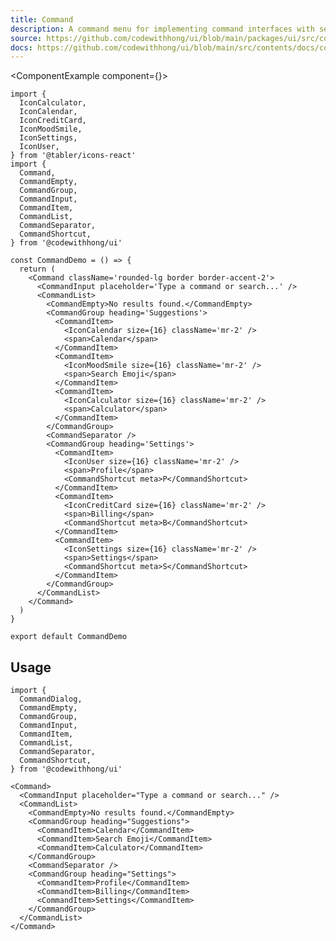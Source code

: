 ```yaml
---
title: Command
description: A command menu for implementing command interfaces with search input, command list, grouping, shortcuts, and separators.
source: https://github.com/codewithhong/ui/blob/main/packages/ui/src/command.tsx
docs: https://github.com/codewithhong/ui/blob/main/src/contents/docs/components/command.mdx
---
```


<ComponentExample component={<CommandDemo />}>
  ```tsx
  import {
    IconCalculator,
    IconCalendar,
    IconCreditCard,
    IconMoodSmile,
    IconSettings,
    IconUser,
  } from '@tabler/icons-react'
  import {
    Command,
    CommandEmpty,
    CommandGroup,
    CommandInput,
    CommandItem,
    CommandList,
    CommandSeparator,
    CommandShortcut,
  } from '@codewithhong/ui'

  const CommandDemo = () => {
    return (
      <Command className='rounded-lg border border-accent-2'>
        <CommandInput placeholder='Type a command or search...' />
        <CommandList>
          <CommandEmpty>No results found.</CommandEmpty>
          <CommandGroup heading='Suggestions'>
            <CommandItem>
              <IconCalendar size={16} className='mr-2' />
              <span>Calendar</span>
            </CommandItem>
            <CommandItem>
              <IconMoodSmile size={16} className='mr-2' />
              <span>Search Emoji</span>
            </CommandItem>
            <CommandItem>
              <IconCalculator size={16} className='mr-2' />
              <span>Calculator</span>
            </CommandItem>
          </CommandGroup>
          <CommandSeparator />
          <CommandGroup heading='Settings'>
            <CommandItem>
              <IconUser size={16} className='mr-2' />
              <span>Profile</span>
              <CommandShortcut meta>P</CommandShortcut>
            </CommandItem>
            <CommandItem>
              <IconCreditCard size={16} className='mr-2' />
              <span>Billing</span>
              <CommandShortcut meta>B</CommandShortcut>
            </CommandItem>
            <CommandItem>
              <IconSettings size={16} className='mr-2' />
              <span>Settings</span>
              <CommandShortcut meta>S</CommandShortcut>
            </CommandItem>
          </CommandGroup>
        </CommandList>
      </Command>
    )
  }

  export default CommandDemo
  ```
</ComponentExample>

## Usage

```tsx
import {
  CommandDialog,
  CommandEmpty,
  CommandGroup,
  CommandInput,
  CommandItem,
  CommandList,
  CommandSeparator,
  CommandShortcut,
} from '@codewithhong/ui'
```

```tsx
<Command>
  <CommandInput placeholder="Type a command or search..." />
  <CommandList>
    <CommandEmpty>No results found.</CommandEmpty>
    <CommandGroup heading="Suggestions">
      <CommandItem>Calendar</CommandItem>
      <CommandItem>Search Emoji</CommandItem>
      <CommandItem>Calculator</CommandItem>
    </CommandGroup>
    <CommandSeparator />
    <CommandGroup heading="Settings">
      <CommandItem>Profile</CommandItem>
      <CommandItem>Billing</CommandItem>
      <CommandItem>Settings</CommandItem>
    </CommandGroup>
  </CommandList>
</Command>
```
